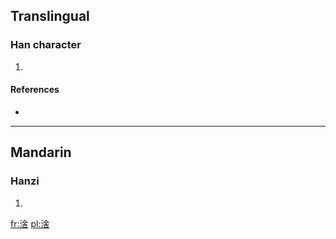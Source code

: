 ==Translingual==

===Han character===
{{Han char|rn=85|rad=水|as=08|sn=11|four=3816<sub>4</sub>|canj=水人一口 (EOMR), X水人一口 (XEOMR)}}

# {{defn|Han|sort=水08}}

====References====
* {{Han ref|kx=0628.230|dkj=17605|hdz=31653.020|uh=6DBB|ud=28091|bh=D647|bd=54855}}

----

==Mandarin==

===Hanzi===
{{cmn-hanzi|pin=[[gàn]] ([[gan4]])|wg=kan<sup>4</sup>}}

# {{defn|Mandarin|sort=水08}}

[[fr:涻]]
[[pl:涻]]
